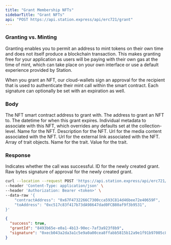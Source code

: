 ```yaml
---
title: "Grant Membership NFTs"
sidebarTitle: "Grant NFTs"
api: "POST https://api.station.express/api/erc721/grant"
---
```


### Granting vs. Minting

Granting enables you to permit an address to mint tokens on their own time and does not itself produce
a blockchain transaction. This makes granting free for your application as users will be paying with their
own gas at the time of mint, which can take place on your own interface or use a default experience provided
by Station.

When you grant an NFT, our cloud-wallets sign an approval for the recipient that is used to authenticate
their mint call within the smart contract. Each signature can optionally be set with an expiration as well.

### Body

<ParamField body="contractAddress" type="string" required>
  The NFT smart contract address to grant with.
</ParamField>

<ParamField body="toAddress" type="string" required>
  The address to grant an NFT to.
</ParamField>

<ParamField body="expiration" type="date" optional>
  The datetime for when this grant expires.
</ParamField>

<ParamField body="individualMetadata" type="object" optional>
  Individual metadata to associate with this NFT, which overrides any defaults
  set at the collection-level.
  <Expandable title="NFT Metadata">
    <ParamField body="name" type="string" required>
      Name for the NFT.
    </ParamField>
    <ParamField body="description" type="string" optional>
      Description for the NFT.
    </ParamField>
    <ParamField body="mediaUrl" type="string" required>
      Url for the media content associated with the NFT.
    </ParamField>
    <ParamField body="externalUrl" type="string" optional>
      Url for the external link associated with the NFT.
    </ParamField>
    <ParamField body="traits" type="Trait[]" optional>
      Array of trait objects.
      <Expandable title="Trait">
        <ParamField body="name" type="string" required>
          Name for the trait.
        </ParamField>
        <ParamField body="value" type="string" required>
          Value for the trait.
        </ParamField>
      </Expandable>
    </ParamField>
  </Expandable>
</ParamField>

### Response

<ResponseField name="success" type="boolean">
  Indicates whether the call was successful.
</ResponseField>

<ResponseField name="grantId" type="string">
  ID for the newly created grant.
</ResponseField>

<ResponseField name="signature" type="string">
  Raw bytes signature of approval for the newly created grant.
</ResponseField>

<RequestExample>

```bash Example Request
curl --location --request POST 'https://api.station.express/api/erc721/grant' \
--header 'Content-Type: application/json' \
--header 'Authorization: Bearer <token>' \
--data-raw '{
    "contractAddress": "0x67F4732266C7300cca593C814d46bee72e40659F",
    "toAddress": "0xc517c83f417b73dA98647dad0FCB80af9f3b9531",
}'
```

</RequestExample>

<ResponseExample>

```json Response
{
  "success": true,
  "grantId": "8493b65e-e0a1-4b13-90ec-7af3a923f8b9",
  "signature": "0xecb043a2da3a1c5e9a0a00cea8ffabb5815b12a9e1f91b97005c8d92b41b19cea8ffabb5815b12a9e1f91b97005c8d92b41b19ce"
}
```

</ResponseExample>
